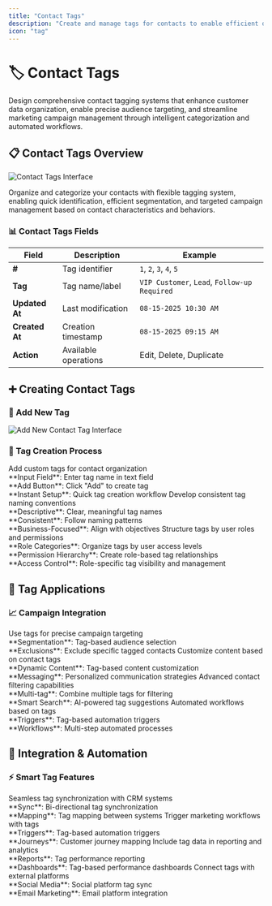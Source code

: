 ```yaml
---
title: "Contact Tags"
description: "Create and manage tags for contacts to enable efficient organization, segmentation, and targeted communication"
icon: "tag"
---
```


# 🏷️ Contact Tags
Design comprehensive contact tagging systems that enhance customer data organization, enable precise audience targeting, and streamline marketing campaign management through intelligent categorization and automated workflows.

## 📋 Contact Tags Overview

<img
  src="/images/manage/tags/overview.png"
  alt="Contact Tags Interface"
  className="rounded-lg border shadow-sm"
/>

Organize and categorize your contacts with flexible tagging system, enabling quick identification, efficient segmentation, and targeted campaign management based on contact characteristics and behaviors.

### 📊 Contact Tags Fields

| Field | Description | Example |
|-------|-------------|---------|
| **#** | Tag identifier | `1`, `2`, `3`, `4`, `5` |
| **Tag** | Tag name/label | `VIP Customer`, `Lead`, `Follow-up Required` |
| **Updated At** | Last modification | `08-15-2025 10:30 AM` |
| **Created At** | Creation timestamp | `08-15-2025 09:15 AM` |
| **Action** | Available operations | Edit, Delete, Duplicate |

## ➕ Creating Contact Tags

### 🚀 Add New Tag
<img
  src="/images/manage/tags/add-tag.png"
  alt="Add New Contact Tag Interface"
  className="rounded-lg border shadow-sm"
/>

### 🎯 Tag Creation Process

<CardGroup cols={2}>
  <Card title="Create New Tag" icon="plus">
    Add custom tags for contact organization
    <br />**Input Field**: Enter tag name in text field
    <br />**Add Button**: Click "Add" to create tag
    <br />**Instant Setup**: Quick tag creation workflow
  </Card>
  
  <Card title="Tag Naming Strategy" icon="text">
    Develop consistent tag naming conventions
    <br />**Descriptive**: Clear, meaningful tag names
    <br />**Consistent**: Follow naming patterns
    <br />**Business-Focused**: Align with objectives
  </Card>
  
  <Card title="Role-Based Organization" icon="users">
    Structure tags by user roles and permissions
    <br />**Role Categories**: Organize tags by user access levels
    <br />**Permission Hierarchy**: Create role-based tag relationships
    <br />**Access Control**: Role-specific tag visibility and management
  </Card>
 
</CardGroup>

 

## 🎯 Tag Applications

### 📈 Campaign Integration

<CardGroup cols={2}>
  <Card title="Audience Targeting" icon="bullseye">
    Use tags for precise campaign targeting
    <br />**Segmentation**: Tag-based audience selection
    <br />**Exclusions**: Exclude specific tagged contacts
  </Card>
  
  <Card title="Personalization" icon="heart">
    Customize content based on contact tags
    <br />**Dynamic Content**: Tag-based content customization
    <br />**Messaging**: Personalized communication strategies
  </Card>
  
  <Card title="Search & Filter" icon="filter">
    Advanced contact filtering capabilities
    <br />**Multi-tag**: Combine multiple tags for filtering
    <br />**Smart Search**: AI-powered tag suggestions
  </Card>
  
  <Card title="Automation" icon="robot">
    Automated workflows based on tags
    <br />**Triggers**: Tag-based automation triggers
    <br />**Workflows**: Multi-step automated processes
  </Card>
</CardGroup>
 

## 🔗 Integration & Automation

### ⚡ Smart Tag Features

<CardGroup cols={2}>
  <Card title="CRM Integration" icon="arrows-rotate">
    Seamless tag synchronization with CRM systems
    <br />**Sync**: Bi-directional tag synchronization
    <br />**Mapping**: Tag mapping between systems
  </Card>
  <Card title="Marketing Automation" icon="robot">
    Trigger marketing workflows with tags
    <br />**Triggers**: Tag-based automation triggers
    <br />**Journeys**: Customer journey mapping
  </Card>
  <Card title="Analytics Integration" icon="chart-line">
    Include tag data in reporting and analytics
    <br />**Reports**: Tag performance reporting
    <br />**Dashboards**: Tag-based performance dashboards
  </Card>
  
  <Card title="External Platforms" icon="link">
    Connect tags with external platforms
    <br />**Social Media**: Social platform tag sync
    <br />**Email Marketing**: Email platform integration
  </Card>
</CardGroup>

 

 